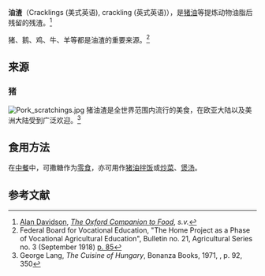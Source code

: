 {{Expand language|1=en|time=2022-06-20T08:47:58+00:00}}
'''油渣'''（Cracklings (美式英语), crackling (英式英语)），是[[猪油|猪油]]等提炼动物油脂后残留的残渣。<ref name="davidson">[[Alan_Davidson_(food_writer)|Alan Davidson]], ''[[The_Oxford_Companion_to_Food|The Oxford Companion to Food]]'', ''s.v.''</ref>

猪、鹅、鸡、牛、羊等都是油渣的重要来源。<ref>Federal Board for Vocational Education, "The Home Project as a Phase of Vocational Agricultural Education", Bulletin no. 21, Agricultural Series no. 3 (September 1918)
[https://www.google.com/books/edition/Bulletin/5kLyAAAAMAAJ?hl=en&gbpv=1&bsq=cracklings p. 85]</ref>
== 来源 ==
=== 猪 ===
{{main|猪油}}
[[File:Pork_scratchings.jpg|thumb]]
猪油渣是全世界范围内流行的美食，在欧亚大陆以及美洲大陆受到广泛欢迎。<ref name="lang">George Lang, ''The Cuisine of Hungary'', Bonanza Books, 1971, {{isbn|0517169630}}, p. 92, 350</ref>

== 食用方法 ==
在[[中餐|中餐]]中，可撒糖作为[[零食|零食]]，亦可用作[[猪油拌饭|猪油拌饭]]或[[炒菜|炒菜]]、[[煲汤|煲汤]]。

==参考文献==
{{reflist}}